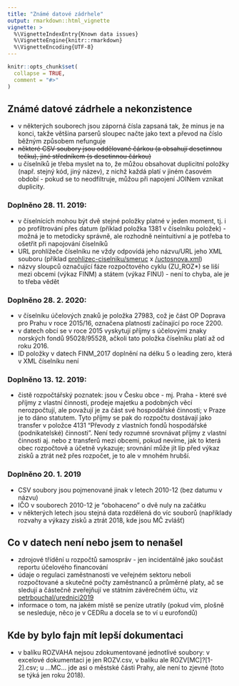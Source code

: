 ```yaml
---
title: "Známé datové zádrhele"
output: rmarkdown::html_vignette
vignette: >
  %\VignetteIndexEntry{Known data issues}
  %\VignetteEngine{knitr::rmarkdown}
  %\VignetteEncoding{UTF-8}
---
```


```r
knitr::opts_chunk$set(
  collapse = TRUE,
  comment = "#>"
)
```

## Známé datové zádrhele a nekonzistence

- v některých souborech jsou záporná čísla zapsaná tak, že minus je na konci, takže většina parserů sloupec načte jako text a převod na číslo běžným způsobem nefunguje
- ~~některé CSV soubory jsou oddělované čárkou (a obsahují desetinnou tečku), jiné středníkem (s desetinnou čárkou)~~
- u číselníků je třeba myslet na to, že můžou obsahovat duplicitní položky (např. stejný kód, jiný název), z nichž každá platí v jiném časovém období - pokud se to neodfiltruje, můžou při napojení JOINem vznikat duplicity.

### Doplněno 28. 11. 2019:

- v číselnících mohou být dvě stejné položky platné v jeden moment, tj. i po profiltrování přes datum (příklad položka 1381 v číselníku položek) - možná je to metodicky správně, ale rozhodně neintuitivní a je potřeba to ošetřit při napojování číselníků
- URL prohlížeče číselníku ne vždy odpovídá jeho názvu/URL jeho XML souboru (příklad [prohlizec-ciselniku/smeruc](https://monitor.statnipokladna.cz/2019/zdrojova-data/prohlizec-ciselniku/smeruc?date=28.11.2019) x [/uctosnova.xml](https://monitor.statnipokladna.cz/data/uctosnova.xml))
- názvy sloupců označující fáze rozpočtového cyklu (ZU_ROZ*) se liší mezi obcemi (výkaz FINM) a státem (výkaz FINU) - není to chyba, ale je to třeba vědět

### Doplněno 28. 2. 2020:

- v číselníku účelových znaků je položka 27983, což je část OP Doprava pro Prahu v roce 2015/16, označena platností začínající po roce 2200.
- v datech obcí se v roce 2015 vyskytují příjmy s účelovými znaky norských fondů 95028/95528, ačkoli tato položka číselníku platí až od roku 2016.
- ID položky v datech FINM_2017 doplnění na délku 5 o leading zero, která v XML číselníku není

### Doplněno 13. 12. 2019:

- čistě rozpočtářský poznatek: jsou v Česku obce - mj. Praha - které své příjmy z vlastní činnosti, prodeje majetku a podobných věcí nerozpočtují, ale považují je za část své hospodářské činnosti; v Praze je to dáno statutem. Tyto příjmy se pak do rozpočtu dostávají jako transfer v položce 4131 "Převody z vlastních fondů hospodářské (podnikatelské) činnosti". Není tedy rozumné srovnávat příjmy z vlastní činnosti aj. nebo z transferů mezi obcemi, pokud nevíme, jak to která obec rozpočtově a účetně vykazuje; srovnání může jít líp před výkaz zisků a ztrát než přes rozpočet, je to ale v mnohém hrubší.

### Doplněno 20. 1. 2019

- CSV soubory jsou pojmenované jinak v letech 2010-12 (bez datumu v názvu)
- IČO v souborech 2010-12 je "obohaceno" o dvě nuly na začátku
- v některých letech jsou stejná data rozdělená do víc souborů (napříklady rozvahy a výkazy zisků a ztrát 2018, kde jsou MČ zvlášť)

## Co v datech není nebo jsem to nenašel

- zdrojové třídění u rozpočtů samospráv - jen incidentálně jako součást reportu účelového financování
- údaje o regulaci zaměstnanosti ve veřejném sektoru neboli rozpočtované a skutečné počty zaměstnanců a průměrné platy, ač se sledují a částečně zveřejňují ve státním závěrečném účtu, viz [petrbouchal/urednici2019](https://petrbouchal.github.io/urednici2019/) 
- informace o tom, na jakém místě se peníze utratily (pokud vím, plošně se nesleduje, něco je v CEDRu a docela se to ví u eurofondů)

## Kde by bylo fajn mít lepší dokumentaci

- v balíku ROZVAHA nejsou zdokumentované jednotlivé soubory: v excelové dokumentaci je jen ROZV.csv, v balíku ale ROZV[MC]?[1-2].csv; u ...MC... jde asi o městské části Prahy, ale není to zjevné (toto se týká jen roku 2018).
